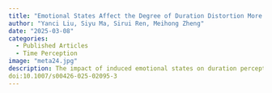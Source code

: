 ```yaml
---
title: "Emotional States Affect the Degree of Duration Distortion More Than Distortion Direction: A Meta-Analytic Research"
author: "Yanci Liu, Siyu Ma, Sirui Ren, Meihong Zheng"
date: "2025-03-08"
categories:
  - Published Articles
  - Time Perception
image: "meta24.jpg"
description: The impact of induced emotional states on duration perception remains unclear. This study investigated duration distortion in emotional states through two meta-analyses based on 17 English articles (28 studies) retrieved from the PubMed and Web of Science databases, published up to March 19, 2024. Meta-Analysis 1 examined both the distortion direction (i.e., underestimation or overestimation compared to neutral states) and the distortion degree (i.e., the extent to which perceived duration deviated from that in neutral states). Meta-Analysis 2 focused solely on the degree of distortion. The results indicated that when both the direction and degree were considered, the findings on duration distortion in emotional states were inconsistent. However, when the direction of distortion was not considered, there was a significant effect on the degree of duration distortion in emotional states. Moderator analysis revealed that the emotional valence moderated the effect size of emotion states on the degree of duration distortion, regardless of whether the direction of distortion was considered. While duration measurement paradigm only moderates the degree of duration distortion without direction. Specifically, the duration overestimation effect was observed in negative states when the distortion direction was considered. A greater distortion degree was observed in negative emotional states or duration judgment tasks. However, neither emotional arousal nor the duration itself moderated the distortion degree, irrespective of whether the direction of distortion was considered. These findings underscore the importance of considering the influence of induced emotional states on the degree of duration distortion, in addition to the direction.
doi:10.1007/s00426-025-02095-3
---
```

